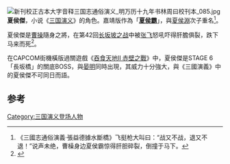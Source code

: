 [[File:新刊校正古本大字音释三国志通俗演义_明万历十九年书林周曰校刊本_085.jpg|thumb]]
'''夏侯傑'''，小说《[[三国演义|三国演义]]》的角色。嘉靖版作為「'''[[夏侯霸|夏侯霸]]'''」，與[[夏侯淵|夏侯淵]]次子重名<ref>《三國志通俗演義·張益德據水斷橋》飞挺枪大叫曰：“战又不战，退又不退！”说声未绝，曹橾身边夏侯霸惊得肝胆碎裂，倒撞于马下。</ref>。

夏侯傑是[[曹操|曹操]]隨身之將，在第42回[[长坂坡之战|长坂坡之战]]中被[[张飞|张飞]]怒吼吓得肝膽俱裂，跌下马来而死<ref>{{Cite book|title=古今中外人物歇后语大全|last=戴其晓编著|publisher=上海：上海大学出版社|year=2007.01|isbn=7-81118-035-9|pages=371}}</ref>。

在CAPCOM街機橫版過關遊戲《[[吞食天地Ⅱ_赤壁之戰|吞食天地Ⅱ 赤壁之戰]]》中，夏侯傑是STAGE 6「長坂橋」的關底BOSS，與[[晏明|晏明]]同時出現，其威力十分強大，與《三國演義》中的夏侯傑不可同日而語。

==参考==
{{reflist}}
{{Fict-char-stub}}
[[Category:三国演义登场人物|Category:三国演义登场人物]]